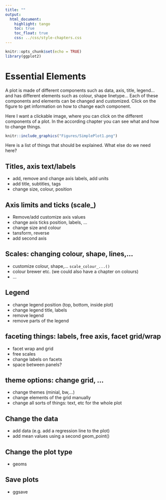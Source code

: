 ```yaml
---
title: ""
output:
  html_document:
    highlight: tango
    toc: true
    toc_float: true
    css: ../css/style-chapters.css
--- 
```


```r
knitr::opts_chunk$set(echo = TRUE)
library(ggplot2)
```

# Essential Elements
A plot is made of different components such as data, axis, title, legend... and has different elements such as colour, shape linetype... Each of these components and elements can be changed and customized. Click on the figure to get information on how to change each component.

Here I want a clickable image, where you can click on the different components of a plot. In the according chapter you can see what and how to change things.

```r
knitr::include_graphics("Figures/SimplePlot1.png")
```

Here is a list of things that should be explained.
What else do we need here?

## Titles, axis text/labels
- add, remove and change axis labels, add units
- add title, subtitles, tags
- change size, colour, position


## Axis limits and ticks (scale_)
- Remove/add customize axis values
- change axis ticks position, labels, ...
- change size and colour
- tansform, reverse
- add second axis


## Scales: changing colour, shape, lines,...
- customize colour, shape,... `scale_colour_...()`
- colour brewer etc. (we could also have a chapter on colours)
- ...


## Legend
- change legend position (top, bottom, inside plot)
- change legend title, labels
- remove legend
- remove parts of the legend


## faceting things: labels, free axis, facet grid/wrap
- facet wrap and grid
- free scales
- change labels on facets
- space between panels?


## theme options: change grid, ...
- change themes (minial, bw,...)
- change elements of the grid manually
- change all sorts of things: text, etc for the whole plot


## Change the data
- add data (e.g. add a regression line to the plot)
- add mean values using a second geom_point()


## Change the plot type
- geoms


## Save plots
- ggsave